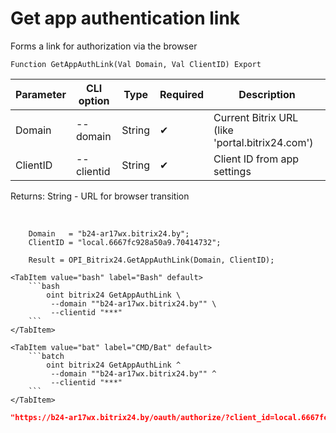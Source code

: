 ﻿---
sidebar_position: 1
description: Get app authentication link and other functions to work with Bitrix24 in the Open Integration Package, a free open-source integration library for 1C:Enterprise 8, OneScript and CLI
keywords: [1C, 1С, 1С:Enterprise, 1С:Enterprise 8.3, API, Integration, Services, Exchange, OneScript, CLI, Bitrix24]
---


# Get app authentication link
 Forms a link for authorization via the browser



`Function GetAppAuthLink(Val Domain, Val ClientID) Export`

  | Parameter | CLI option | Type | Required | Description |
  |-|-|-|-|-|
  | Domain | --domain | String | &#x2714; | Current Bitrix URL (like 'portal.bitrix24.com') |
  | ClientID | --clientid | String | &#x2714; | Client ID from app settings |

  
  Returns:  String - URL for browser transition

<br/>




```bsl title="1C:Enterprise/OneScript code example"
    Domain   = "b24-ar17wx.bitrix24.by";
    ClientID = "local.6667fc928a50a9.70414732";

    Result = OPI_Bitrix24.GetAppAuthLink(Domain, ClientID);
```
 

 <Tabs>
  
    <TabItem value="bash" label="Bash" default>
        ```bash
            oint bitrix24 GetAppAuthLink \
             --domain ""b24-ar17wx.bitrix24.by"" \
             --clientid "***"
        ```
    </TabItem>
  
    <TabItem value="bat" label="CMD/Bat" default>
        ```batch
            oint bitrix24 GetAppAuthLink ^
             --domain ""b24-ar17wx.bitrix24.by"" ^
             --clientid "***"
        ```
    </TabItem>
</Tabs>


```json title="Result"
"https://b24-ar17wx.bitrix24.by/oauth/authorize/?client_id=local.6667fc928a50a9.70414732"
```
